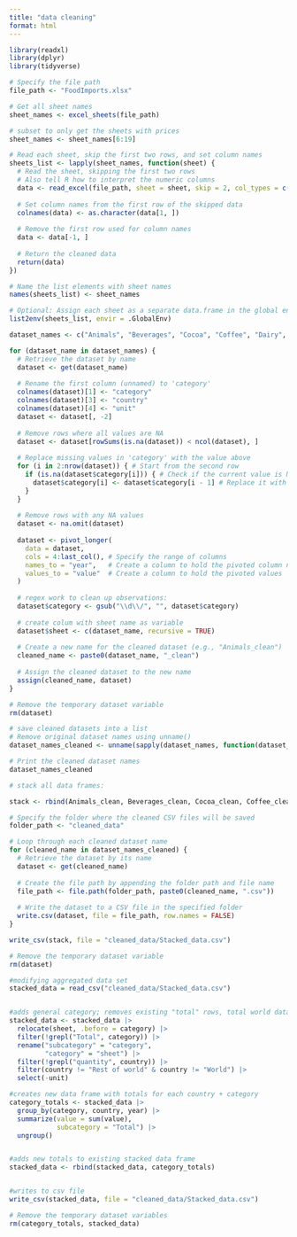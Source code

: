```yaml
---
title: "data cleaning"
format: html
---
```

```r
library(readxl)
library(dplyr)
library(tidyverse)
```

```r
# Specify the file path
file_path <- "FoodImports.xlsx"

# Get all sheet names
sheet_names <- excel_sheets(file_path)

# subset to only get the sheets with prices
sheet_names <- sheet_names[6:19]

# Read each sheet, skip the first two rows, and set column names
sheets_list <- lapply(sheet_names, function(sheet) {
  # Read the sheet, skipping the first two rows
  # Also tell R how to interpret the numeric columns
  data <- read_excel(file_path, sheet = sheet, skip = 2, col_types = c("guess", "guess", "guess", "guess", "numeric", "numeric", "numeric", "numeric", "numeric", "numeric", "numeric", "numeric", "numeric", "numeric", "numeric", "numeric", "numeric", "numeric", "numeric", "numeric", "numeric", "numeric", "numeric", "numeric", "numeric", "numeric", "numeric", "numeric", "numeric"))
  
  # Set column names from the first row of the skipped data
  colnames(data) <- as.character(data[1, ])
  
  # Remove the first row used for column names
  data <- data[-1, ]
  
  # Return the cleaned data
  return(data)
})

# Name the list elements with sheet names
names(sheets_list) <- sheet_names

# Optional: Assign each sheet as a separate data.frame in the global environment
list2env(sheets_list, envir = .GlobalEnv)

```

```r
dataset_names <- c("Animals", "Beverages", "Cocoa", "Coffee", "Dairy", "Fish","Fruits","Grains", "Meats", "Nuts", "Other", "Sweets", "Vegetables", "VegOils")
```

```r
for (dataset_name in dataset_names) {
  # Retrieve the dataset by name
  dataset <- get(dataset_name)
  
  # Rename the first column (unnamed) to 'category'
  colnames(dataset)[1] <- "category"
  colnames(dataset)[3] <- "country"
  colnames(dataset)[4] <- "unit"
  dataset <- dataset[, -2]
  
  # Remove rows where all values are NA
  dataset <- dataset[rowSums(is.na(dataset)) < ncol(dataset), ]
  
  # Replace missing values in 'category' with the value above
  for (i in 2:nrow(dataset)) { # Start from the second row
    if (is.na(dataset$category[i])) { # Check if the current value is NA
      dataset$category[i] <- dataset$category[i - 1] # Replace it with the value above
    }
  }
  
  # Remove rows with any NA values
  dataset <- na.omit(dataset)
  
  dataset <- pivot_longer(
    data = dataset,
    cols = 4:last_col(), # Specify the range of columns
    names_to = "year",   # Create a column to hold the pivoted column names
    values_to = "value"  # Create a column to hold the pivoted values
  )
  
  # regex work to clean up observations: 
  dataset$category <- gsub("\\d\\/", "", dataset$category)
  
  # create colum with sheet name as variable
  dataset$sheet <- c(dataset_name, recursive = TRUE)
  
  # Create a new name for the cleaned dataset (e.g., "Animals_clean")
  cleaned_name <- paste0(dataset_name, "_clean")
  
  # Assign the cleaned dataset to the new name
  assign(cleaned_name, dataset)
}

# Remove the temporary dataset variable
rm(dataset)
```


```r
# save cleaned datasets into a list
# Remove original dataset names using unname()
dataset_names_cleaned <- unname(sapply(dataset_names, function(dataset_name) paste0(dataset_name, "_clean")))

# Print the cleaned dataset names
dataset_names_cleaned
```

```r
# stack all data frames: 

stack <- rbind(Animals_clean, Beverages_clean, Cocoa_clean, Coffee_clean, Dairy_clean, Fish_clean, Fruits_clean, Grains_clean, Meats_clean, Nuts_clean, Other_clean, Sweets_clean, Vegetables_clean, VegOils_clean)

```



```r
# Specify the folder where the cleaned CSV files will be saved
folder_path <- "cleaned_data"

# Loop through each cleaned dataset name
for (cleaned_name in dataset_names_cleaned) {
  # Retrieve the dataset by its name
  dataset <- get(cleaned_name)
  
  # Create the file path by appending the folder path and file name
  file_path <- file.path(folder_path, paste0(cleaned_name, ".csv"))
  
  # Write the dataset to a CSV file in the specified folder
  write.csv(dataset, file = file_path, row.names = FALSE)
}

write_csv(stack, file = "cleaned_data/Stacked_data.csv")

# Remove the temporary dataset variable
rm(dataset)
```


```r
#modifying aggregated data set
stacked_data = read_csv("cleaned_data/Stacked_data.csv")


#adds general category; removes existing "total" rows, total world data, unit col, and irrelevant quantity units
stacked_data <- stacked_data |>
  relocate(sheet, .before = category) |>
  filter(!grepl("Total", category)) |>
  rename("subcategory" = "category",
         "category" = "sheet") |>
  filter(!grepl("quantity", country)) |>
  filter(country != "Rest of world" & country != "World") |>
  select(-unit)

#creates new data frame with totals for each country + category
category_totals <- stacked_data |>
  group_by(category, country, year) |>
  summarize(value = sum(value),
            subcategory = "Total") |>
  ungroup()


#adds new totals to existing stacked data frame
stacked_data <- rbind(stacked_data, category_totals)


#writes to csv file
write_csv(stacked_data, file = "cleaned_data/Stacked_data.csv")

# Remove the temporary dataset variables
rm(category_totals, stacked_data)
```

